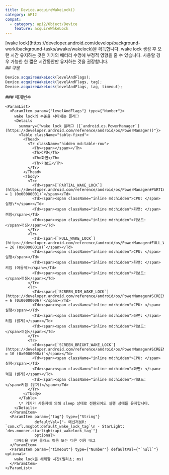 ```yaml
---
title: Device.acquireWakeLock()
category: API2
compat:
  - category: api2/Object/Device
    feature: acquireWakeLock
---
```


<Section>
  [wake lock](https://developer.android.com/develop/background-work/background-tasks/awake/wakelock)을 획득합니다.

  <Noti type="danger">
    wake lock 생성 후 오랜 시간 유지하는 것은 기기의 배터리 수명에 부정적 영향을 줄 수 있습니다. 사용할 경우 가능한 한 짧은 시간동안만 유지하는 것을 권장합니다.
  </Noti>
</Section>
<Section>
  ## 구문

  ~~~js
  Device.acquireWakeLock(levelAndFlags);
  Device.acquireWakeLock(levelAndFlags, tag);
  Device.acquireWakeLock(levelAndFlags, tag, timeout);
  ~~~

  <Section>
    ### 매개변수

    <ParamList>
      <ParamItem param={"levelAndFlags"} type={"Number"}>
        wake lock의 수준을 나타내는 플래그
        <Details
          summary={"wake lock 플래그 ([`android.os.PowerManager`](https://developer.android.com/reference/android/os/PowerManager))"}>
          <Table className="table-fixed">
            <Thead>
              <Tr className="hidden md:table-row">
                <Th><span></span></Th>
                <Th>CPU</Th>
                <Th>화면</Th>
                <Th>키보드</Th>
              </Tr>
            </Thead>
            <Tbody>
              <Tr>
                <Td><span>[`PARTIAL_WAKE_LOCK`](https://developer.android.com/reference/android/os/PowerManager#PARTIAL_WAKE_LOCK)` = 1 (0x00000001)`</span></Td>
                <Td><span><span className="inline md:hidden">CPU: </span>실행\*</span></Td>
                <Td><span><span className="inline md:hidden">화면: </span>꺼짐</span></Td>
                <Td><span><span className="inline md:hidden">키보드: </span>꺼짐</span></Td>
              </Tr>
              <Tr>
                <Td><span>[`FULL_WAKE_LOCK`](https://developer.android.com/reference/android/os/PowerManager#FULL_WAKE_LOCK)` = 26 (0x0000001a)`</span></Td>
                <Td><span><span className="inline md:hidden">CPU: </span>실행</span></Td>
                <Td><span><span className="inline md:hidden">화면: </span>켜짐 (어둡게)</span></Td>
                <Td><span><span className="inline md:hidden">키보드: </span>꺼짐</span></Td>
              </Tr>
              <Tr>
                <Td><span>[`SCREEN_DIM_WAKE_LOCK`](https://developer.android.com/reference/android/os/PowerManager#SCREEN_DIM_WAKE_LOCK)` = 6 (0x00000006)`</span></Td>
                <Td><span><span className="inline md:hidden">CPU: </span>실행</span></Td>
                <Td><span><span className="inline md:hidden">화면: </span>켜짐 (밝게)</span></Td>
                <Td><span><span className="inline md:hidden">키보드: </span>꺼짐</span></Td>
              </Tr>
              <Tr>
                <Td><span>[`SCREEN_BRIGHT_WAKE_LOCK`](https://developer.android.com/reference/android/os/PowerManager#SCREEN_BRIGHT_WAKE_LOCK)` = 10 (0x0000000a)`</span></Td>
                <Td><span><span className="inline md:hidden">CPU: </span>실행</span></Td>
                <Td><span><span className="inline md:hidden">화면: </span>켜짐 (밝게)</span></Td>
                <Td><span><span className="inline md:hidden">키보드: </span>켜짐 (밝게)</span></Td>
              </Tr>
            </Tbody>
          </Table>
          \* 기기가 사용자에 의해 sleep 상태로 전환되어도 실행 상태를 유지합니다.
        </Details>
      </ParamItem>
      <ParamItem param={"tag"} type={"String"}
                 defaultVal={"- 메신저봇R: `com.xfl.msgbot:default_wake_lock_tag`\n - StarLight: `dev.mooner.starlight:api_wakelock_tag`"}
                 optional>
        디버깅을 위한 클래스 이름 또는 다른 이름 태그
      </ParamItem>
      <ParamItem param={"timeout"} type={"Number"} defaultVal={"`null`"} optional>
        wake lock을 해제할 시간(밀리초; ms)
      </ParamItem>
    </ParamList>
  </Section>
</Section>